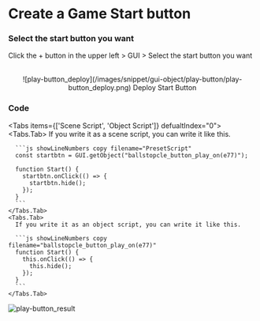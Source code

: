 
# Create a Game Start button

<Steps>

  ### Select the start button you want

  Click the + button in the upper left > GUI > Select the start button you want

  <br />
  <center>
    ![play-button_deploy](/images/snippet/gui-object/play-button/play-button_deploy.png) Deploy Start Button
  </center>

  ### Code

  <Tabs items={['Scene Script', 'Object Script']} defualtIndex="0">
    <Tabs.Tab>
      If you write it as a scene script, you can write it like this.

      ```js showLineNumbers copy filename="PresetScript"
      const startbtn = GUI.getObject("ballstopcle_button_play_on(e77)");

      function Start() {
        startbtn.onClick(() => {
          startbtn.hide();
        });
      }
      ```
    </Tabs.Tab>
    <Tabs.Tab>
      If you write it as an object script, you can write it like this.

      ```js showLineNumbers copy filename="ballstopcle_button_play_on(e77)"
      function Start() {
        this.onClick(() => {
          this.hide();
        });
      }
      ```
    </Tabs.Tab>
  </Tabs>
</Steps>

![play-button_result](/images/snippet/gui-object/play-button/play-button_result.gif)